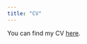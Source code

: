 ```yaml
---
title: "CV"
---
```


You can find my CV [here](https://www.dropbox.com/scl/fi/4wqlz6qmmjzovny2tpq8y/CV-Manuel-Rojas.pdf?rlkey=vr4nv0cp5w0sraijq7u83golq&dl=0).
